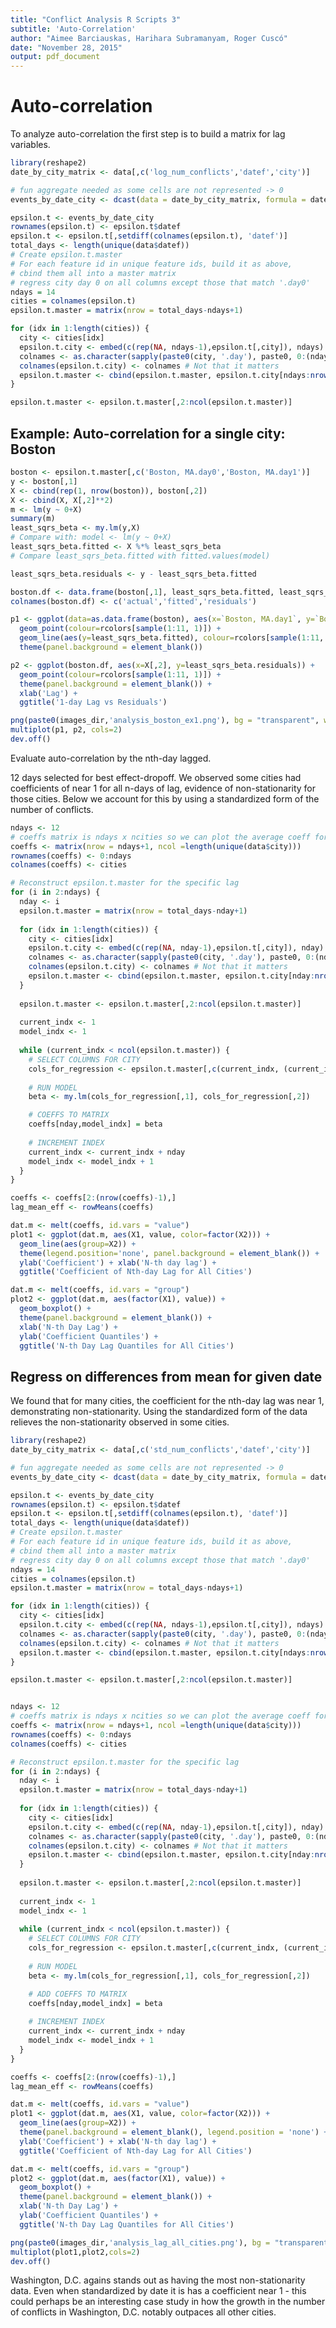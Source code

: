 ```yaml
---
title: "Conflict Analysis R Scripts 3"
subtitle: 'Auto-Correlation'
author: "Aimee Barciauskas, Harihara Subramanyam, Roger Cuscó"
date: "November 28, 2015"
output: pdf_document
---
```


# Auto-correlation

To analyze auto-correlation the first step is to build a matrix for lag variables.

```r
library(reshape2)
date_by_city_matrix <- data[,c('log_num_conflicts','datef','city')]

# fun aggregate needed as some cells are not represented -> 0
events_by_date_city <- dcast(data = date_by_city_matrix, formula = datef ~ city, value.var = 'log_num_conflicts', fun.aggregate = sum)

epsilon.t <- events_by_date_city
rownames(epsilon.t) <- epsilon.t$datef
epsilon.t <- epsilon.t[,setdiff(colnames(epsilon.t), 'datef')]
total_days <- length(unique(data$datef))
# Create epsilon.t.master
# For each feature id in unique feature ids, build it as above,
# cbind them all into a master matrix
# regress city day 0 on all columns except those that match '.day0'
ndays = 14
cities = colnames(epsilon.t)
epsilon.t.master = matrix(nrow = total_days-ndays+1)

for (idx in 1:length(cities)) {
  city <- cities[idx]
  epsilon.t.city <- embed(c(rep(NA, ndays-1),epsilon.t[,city]), ndays)
  colnames <- as.character(sapply(paste0(city, '.day'), paste0, 0:(ndays-1)))
  colnames(epsilon.t.city) <- colnames # Not that it matters
  epsilon.t.master <- cbind(epsilon.t.master, epsilon.t.city[ndays:nrow(epsilon.t.city),])
}

epsilon.t.master <- epsilon.t.master[,2:ncol(epsilon.t.master)]
```

## Example: Auto-correlation for a single city: Boston

```r
boston <- epsilon.t.master[,c('Boston, MA.day0','Boston, MA.day1')]
y <- boston[,1]
X <- cbind(rep(1, nrow(boston)), boston[,2])
X <- cbind(X, X[,2]**2)
m <- lm(y ~ 0+X)
summary(m)
least_sqrs_beta <- my.lm(y,X)
# Compare with: model <- lm(y ~ 0+X)
least_sqrs_beta.fitted <- X %*% least_sqrs_beta
# Compare least_sqrs_beta.fitted with fitted.values(model)

least_sqrs_beta.residuals <- y - least_sqrs_beta.fitted

boston.df <- data.frame(boston[,1], least_sqrs_beta.fitted, least_sqrs_beta.residuals)
colnames(boston.df) <- c('actual','fitted','residuals')

p1 <- ggplot(data=as.data.frame(boston), aes(x=`Boston, MA.day1`, y=`Boston, MA.day0`)) +
  geom_point(colour=rcolors[sample(1:11, 1)]) + 
  geom_line(aes(y=least_sqrs_beta.fitted), colour=rcolors[sample(1:11, 1)], size=1.5) +
  theme(panel.background = element_blank())

p2 <- ggplot(boston.df, aes(x=X[,2], y=least_sqrs_beta.residuals)) +
  geom_point(colour=rcolors[sample(1:11, 1)]) +
  theme(panel.background = element_blank()) +
  xlab('Lag') +
  ggtitle('1-day Lag vs Residuals')

png(paste0(images_dir,'analysis_boston_ex1.png'), bg = "transparent", width=1200, height=600, units='px')
multiplot(p1, p2, cols=2)
dev.off()
```

Evaluate auto-correlation by the nth-day lagged.

12 days selected for best effect-dropoff. We observed some cities had coefficients of near 1 for all n-days of lag, evidence of non-stationarity for those cities. Below we account for this by using a standardized form of the number of conflicts.

```r
ndays <- 12
# coeffs matrix is ndays x ncities so we can plot the average coeff for each nday regression
coeffs <- matrix(nrow = ndays+1, ncol =length(unique(data$city)))
rownames(coeffs) <- 0:ndays
colnames(coeffs) <- cities

# Reconstruct epsilon.t.master for the specific lag
for (i in 2:ndays) {
  nday <- i
  epsilon.t.master = matrix(nrow = total_days-nday+1)
  
  for (idx in 1:length(cities)) {
    city <- cities[idx]
    epsilon.t.city <- embed(c(rep(NA, nday-1),epsilon.t[,city]), nday)
    colnames <- as.character(sapply(paste0(city, '.day'), paste0, 0:(nday-1)))
    colnames(epsilon.t.city) <- colnames # Not that it matters
    epsilon.t.master <- cbind(epsilon.t.master, epsilon.t.city[nday:nrow(epsilon.t.city),])
  }
  
  epsilon.t.master <- epsilon.t.master[,2:ncol(epsilon.t.master)]
  
  current_indx <- 1
  model_indx <- 1
  
  while (current_indx < ncol(epsilon.t.master)) {
    # SELECT COLUMNS FOR CITY
    cols_for_regression <- epsilon.t.master[,c(current_indx, (current_indx+nday-1))]
  
    # RUN MODEL
    beta <- my.lm(cols_for_regression[,1], cols_for_regression[,2])

    # COEFFS TO MATRIX
    coeffs[nday,model_indx] = beta
                            
    # INCREMENT INDEX
    current_indx <- current_indx + nday
    model_indx <- model_indx + 1
  }
}

coeffs <- coeffs[2:(nrow(coeffs)-1),]
lag_mean_eff <- rowMeans(coeffs)

dat.m <- melt(coeffs, id.vars = "value")
plot1 <- ggplot(dat.m, aes(X1, value, color=factor(X2))) +
  geom_line(aes(group=X2)) + 
  theme(legend.position='none', panel.background = element_blank()) +
  ylab('Coefficient') + xlab('N-th day lag') +
  ggtitle('Coefficient of Nth-day Lag for All Cities')

dat.m <- melt(coeffs, id.vars = "group")
plot2 <- ggplot(dat.m, aes(factor(X1), value)) + 
  geom_boxplot() +
  theme(panel.background = element_blank()) +
  xlab('N-th Day Lag') +
  ylab('Coefficient Quantiles') +
  ggtitle('N-th Day Lag Quantiles for All Cities')

```

## Regress on differences from mean for given date

We found that for many cities, the coefficient for the nth-day lag was near 1, demonstrating non-stationarity. Using the standardized form of the data relieves the non-stationarity observed in some cities.

```r
library(reshape2)
date_by_city_matrix <- data[,c('std_num_conflicts','datef','city')]

# fun aggregate needed as some cells are not represented -> 0
events_by_date_city <- dcast(data = date_by_city_matrix, formula = datef ~ city, value.var = 'std_num_conflicts', fun.aggregate = sum)

epsilon.t <- events_by_date_city
rownames(epsilon.t) <- epsilon.t$datef
epsilon.t <- epsilon.t[,setdiff(colnames(epsilon.t), 'datef')]
total_days <- length(unique(data$datef))
# Create epsilon.t.master
# For each feature id in unique feature ids, build it as above,
# cbind them all into a master matrix
# regress city day 0 on all columns except those that match '.day0'
ndays = 14
cities = colnames(epsilon.t)
epsilon.t.master = matrix(nrow = total_days-ndays+1)

for (idx in 1:length(cities)) {
  city <- cities[idx]
  epsilon.t.city <- embed(c(rep(NA, ndays-1),epsilon.t[,city]), ndays)
  colnames <- as.character(sapply(paste0(city, '.day'), paste0, 0:(ndays-1)))
  colnames(epsilon.t.city) <- colnames # Not that it matters
  epsilon.t.master <- cbind(epsilon.t.master, epsilon.t.city[ndays:nrow(epsilon.t.city),])
}

epsilon.t.master <- epsilon.t.master[,2:ncol(epsilon.t.master)]


ndays <- 12
# coeffs matrix is ndays x ncities so we can plot the average coeff for each nday regression
coeffs <- matrix(nrow = ndays+1, ncol =length(unique(data$city)))
rownames(coeffs) <- 0:ndays
colnames(coeffs) <- cities

# Reconstruct epsilon.t.master for the specific lag
for (i in 2:ndays) {
  nday <- i
  epsilon.t.master = matrix(nrow = total_days-nday+1)
  
  for (idx in 1:length(cities)) {
    city <- cities[idx]
    epsilon.t.city <- embed(c(rep(NA, nday-1),epsilon.t[,city]), nday)
    colnames <- as.character(sapply(paste0(city, '.day'), paste0, 0:(nday-1)))
    colnames(epsilon.t.city) <- colnames # Not that it matters
    epsilon.t.master <- cbind(epsilon.t.master, epsilon.t.city[nday:nrow(epsilon.t.city),])
  }
  
  epsilon.t.master <- epsilon.t.master[,2:ncol(epsilon.t.master)]
  
  current_indx <- 1
  model_indx <- 1
  
  while (current_indx < ncol(epsilon.t.master)) {
    # SELECT COLUMNS FOR CITY
    cols_for_regression <- epsilon.t.master[,c(current_indx, (current_indx+nday-1))]
  
    # RUN MODEL
    beta <- my.lm(cols_for_regression[,1], cols_for_regression[,2])

    # ADD COEFFS TO MATRIX
    coeffs[nday,model_indx] = beta
                            
    # INCREMENT INDEX
    current_indx <- current_indx + nday
    model_indx <- model_indx + 1
  }
}

coeffs <- coeffs[2:(nrow(coeffs)-1),]
lag_mean_eff <- rowMeans(coeffs)

dat.m <- melt(coeffs, id.vars = "value")
plot1 <- ggplot(dat.m, aes(X1, value, color=factor(X2))) +
  geom_line(aes(group=X2)) + 
  theme(panel.background = element_blank(), legend.position = 'none') +
  ylab('Coefficient') + xlab('N-th day lag') +
  ggtitle('Coefficient of Nth-day Lag for All Cities')

dat.m <- melt(coeffs, id.vars = "group")
plot2 <- ggplot(dat.m, aes(factor(X1), value)) + 
  geom_boxplot() +
  theme(panel.background = element_blank()) +
  xlab('N-th Day Lag') +
  ylab('Coefficient Quantiles') +
  ggtitle('N-th Day Lag Quantiles for All Cities')

png(paste0(images_dir,'analysis_lag_all_cities.png'), bg = "transparent", width=1200, height=600, units='px')
multiplot(plot1,plot2,cols=2)
dev.off()
```

Washington, D.C. agains stands out as having the most non-stationarity data. Even when standardized by date it is has a coefficient near 1 - this could perhaps be an interesting case study in how the growth in the number of conflicts in Washington, D.C. notably outpaces all other cities.
